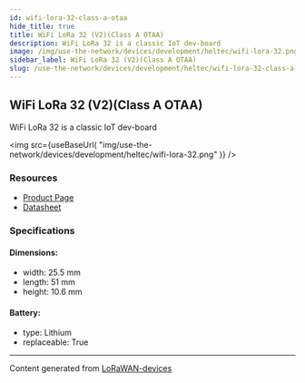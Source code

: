 ```yaml
---
id: wifi-lora-32-class-a-otaa
hide_title: true
title: WiFi LoRa 32 (V2)(Class A OTAA)
description: WiFi LoRa 32 is a classic IoT dev-board
image: /img/use-the-network/devices/development/heltec/wifi-lora-32.png
sidebar_label: WiFi LoRa 32 (V2)(Class A OTAA)
slug: /use-the-network/devices/development/heltec/wifi-lora-32-class-a-otaa
---
```



## WiFi LoRa 32 (V2)(Class A OTAA)

WiFi LoRa 32 is a classic IoT dev-board

<img
src={useBaseUrl(
"img/use-the-network/devices/development/heltec/wifi-lora-32.png"
)}
/>

### Resources

- [Product Page](https://heltec.org/project/wifi-lora-32/)
- [Datasheet](https://heltec.org/project/wifi-lora-32/#1552557147424-7f1ec-5c65)

### Specifications

#### Dimensions:
- width: 25.5 mm
- length: 51 mm
- height: 10.6 mm
#### Battery: 
- type: Lithium
- replaceable: True



---
Content generated from [LoRaWAN-devices](https://github.com/TheThingsNetwork/lorawan-devices)